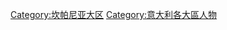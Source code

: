 {{Commonscat|People of Campania}}

[[Category:坎帕尼亚大区|Category:坎帕尼亚大区]]
[[Category:意大利各大區人物|Category:意大利各大區人物]]